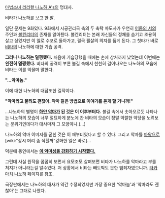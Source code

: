 

[[마법소녀 리리컬 나노하 A's]]의 명대사.

비타가 나노하를 보고 한 말.

일단 문제는 9화였다. 9화에서 시공관리국 측의 두 촉탁 마도사가 우연히 [[어둠의 서]]의 주인과 [[볼켄리터]]의 존재를 알아챈다. 볼켄리터는 본래 자신들의 정체를 숨기고 조용히 살고 싶었지만 이 일로 수포로 돌아가고, 결국 필살의 의지를 품게 된다. 그 첫타가 바로 [[비타]]의 나노하에 대한 기습 공격.

'''그러나 나노하는 멀쩡했다.''' 처음에 기습당했을 때에는 손에 상처까지 났었는데 이번에는 '''완전히 멀쩡했다.''' 비타의 공격이 부른 불길 속에서 천천히 걸어나오는 나노하의 모습에 비타는 이를 악물며 말한다.

'''"...악마놈."'''

이에 대한 나노하의 대답또한 걸작이다.

'''"악마라고 불려도 괜찮아. 악마 같은 방법으로 이야기를 듣게 할 거니까!"'''

...나노하의 별명이 '''[[하얀 악마]]가 된 것은 이 이후부터다.''' 불길 속에서 솟아오르듯 나타나는 나노하의 모습이 너무 절묘하게 분노에 찬 비타의 모습이 정말 악랄한 악당을 노려보는 분위기인데다가 대사마저 그 모양이니.(...)

나노하의 악마 이미지를 굳힌 것은 이 때부터였다고 할 수 있다. 그리고 악마를 [[마왕]]으로 [wiki:"잠시 머리 좀 식힐까"강화한 일은 바로]...

덕분에 동인에서는 '''[http://stakkato.egloos.com/1351098 이 악마성을 강화하기 시작했다.]'''

그런데 사실 원작을 꼼꼼히 보면서 요모조모 살펴보면 비타가 나노하를 악마라고 부를 처지가 아니라는걸 알수있다. 저 상황에서 비타는 빼도박도 못한 범죄자였으니까. [[타카마치 나노하]] 페이지를 참조.

극장판에서는 나노하의 대사가 약간  수정되었지만 가장 중요한 '악마놈'과 '악마라도 괜찮아'는 그대로 나왔다. 

